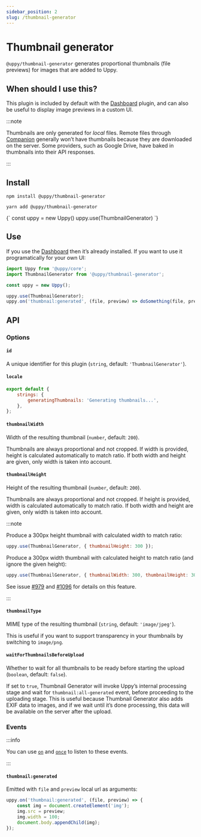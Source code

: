 ```yaml
---
sidebar_position: 2
slug: /thumbnail-generator
---
```




# Thumbnail generator

`@uppy/thumbnail-generator` generates proportional thumbnails (file previews)
for images that are added to Uppy.

## When should I use this?

This plugin is included by default with the [Dashboard](/docs/dashboard) plugin,
and can also be useful to display image previews in a custom UI.

:::note

Thumbnails are only generated for _local_ files. Remote files through
[Companion](/docs/companion) generally won’t have thumbnails because they are
downloaded on the server. Some providers, such as Google Drive, have baked in
thumbnails into their API responses.

:::

## Install

<Tabs>
  <TabItem value="npm" label="NPM" default>

```shell
npm install @uppy/thumbnail-generator
```

  </TabItem>

  <TabItem value="yarn" label="Yarn">

```shell
yarn add @uppy/thumbnail-generator
```

  </TabItem>

  <TabItem value="cdn" label="CDN">
    <UppyCdnExample>
      {`
        const uppy = new Uppy()
        uppy.use(ThumbnailGenerator)
      `}
    </UppyCdnExample>
  </TabItem>
</Tabs>

## Use

If you use the [Dashboard](/docs/dashboard) then it’s already installed. If you
want to use it programatically for your own UI:

```js showLineNumbers
import Uppy from '@uppy/core';
import ThumbnailGenerator from '@uppy/thumbnail-generator';

const uppy = new Uppy();

uppy.use(ThumbnailGenerator);
uppy.on('thumbnail:generated', (file, preview) => doSomething(file, preview));
```

## API

### Options

#### `id`

A unique identifier for this plugin (`string`, default: `'ThumbnailGenerator'`).

#### `locale`

```js
export default {
	strings: {
		generatingThumbnails: 'Generating thumbnails...',
	},
};
```

#### `thumbnailWidth`

Width of the resulting thumbnail (`number`, default: `200`).

Thumbnails are always proportional and not cropped. If width is provided, height
is calculated automatically to match ratio. If both width and height are given,
only width is taken into account.

#### `thumbnailHeight`

Height of the resulting thumbnail (`number`, default: `200`).

Thumbnails are always proportional and not cropped. If height is provided, width
is calculated automatically to match ratio. If both width and height are given,
only width is taken into account.

:::note

Produce a 300px height thumbnail with calculated width to match ratio:

```js
uppy.use(ThumbnailGenerator, { thumbnailHeight: 300 });
```

Produce a 300px width thumbnail with calculated height to match ratio (and
ignore the given height):

```js
uppy.use(ThumbnailGenerator, { thumbnailWidth: 300, thumbnailHeight: 300 });
```

See issue [#979](https://github.com/transloadit/uppy/issues/979) and
[#1096](https://github.com/transloadit/uppy/pull/1096) for details on this
feature.

:::

#### `thumbnailType`

MIME type of the resulting thumbnail (`string`, default: `'image/jpeg'`).

This is useful if you want to support transparency in your thumbnails by
switching to `image/png`.

#### `waitForThumbnailsBeforeUpload`

Whether to wait for all thumbnails to be ready before starting the upload
(`boolean`, default: `false`).

If set to `true`, Thumbnail Generator will invoke Uppy’s internal processing
stage and wait for `thumbnail:all-generated` event, before proceeding to the
uploading stage. This is useful because Thumbnail Generator also adds EXIF data
to images, and if we wait until it’s done processing, this data will be
available on the server after the upload.

### Events

:::info

You can use [`on`](/docs/uppy#onevent-action) and
[`once`](/docs/uppy#onceevent-action) to listen to these events.

:::

#### `thumbnail:generated`

Emitted with `file` and `preview` local url as arguments:

```js
uppy.on('thumbnail:generated', (file, preview) => {
	const img = document.createElement('img');
	img.src = preview;
	img.width = 100;
	document.body.appendChild(img);
});
```
